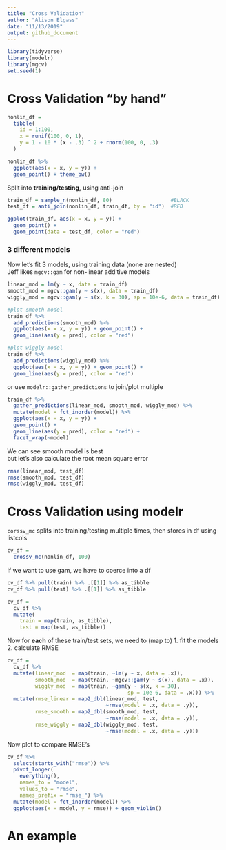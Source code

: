 ```yaml
---
title: "Cross Validation"
author: "Alison Elgass"
date: "11/13/2019"
output: github_document
---
```


```r
library(tidyverse)
library(modelr)
library(mgcv)
set.seed(1)
```

# Cross Validation "by hand"
```r
nonlin_df = 
  tibble(
    id = 1:100,
    x = runif(100, 0, 1),
    y = 1 - 10 * (x - .3) ^ 2 + rnorm(100, 0, .3)
  )

nonlin_df %>% 
  ggplot(aes(x = x, y = y)) + 
  geom_point() + theme_bw()
```

Split into **training/testing,** using anti-join
```r
train_df = sample_n(nonlin_df, 80)                   #BLACK
test_df = anti_join(nonlin_df, train_df, by = "id")  #RED

ggplot(train_df, aes(x = x, y = y)) + 
  geom_point() + 
  geom_point(data = test_df, color = "red")
```

### 3 different models
Now let's fit 3 models, using training data (none are nested)  
Jeff likes `mgcv::gam` for non-linear additive models
```r
linear_mod = lm(y ~ x, data = train_df)
smooth_mod = mgcv::gam(y ~ s(x), data = train_df)
wiggly_mod = mgcv::gam(y ~ s(x, k = 30), sp = 10e-6, data = train_df)

#plot smooth model
train_df %>% 
  add_predictions(smooth_mod) %>% 
  ggplot(aes(x = x, y = y)) + geom_point() + 
  geom_line(aes(y = pred), color = "red")

#plot wiggly model
train_df %>% 
  add_predictions(wiggly_mod) %>% 
  ggplot(aes(x = x, y = y)) + geom_point() + 
  geom_line(aes(y = pred), color = "red")
```

or use `modelr::gather_predictions` to join/plot multiple
```r
train_df %>% 
  gather_predictions(linear_mod, smooth_mod, wiggly_mod) %>% 
  mutate(model = fct_inorder(model)) %>% 
  ggplot(aes(x = x, y = y)) + 
  geom_point() + 
  geom_line(aes(y = pred), color = "red") + 
  facet_wrap(~model)
```

We can see smooth model is best  
but let's also calculate the root mean square error
```r
rmse(linear_mod, test_df)
rmse(smooth_mod, test_df)
rmse(wiggly_mod, test_df)
```


# Cross Validation using modelr
`corssv_mc` splits into training/testing multiple times, 
then stores in df using listcols
```r
cv_df = 
  crossv_mc(nonlin_df, 100) 
```

If we want to use gam, we have to coerce into a df
```r
cv_df %>% pull(train) %>% .[[1]] %>% as_tibble
cv_df %>% pull(test) %>% .[[1]] %>% as_tibble

cv_df =
  cv_df %>% 
  mutate(
    train = map(train, as_tibble),
    test = map(test, as_tibble))
```

Now for **each** of these train/test sets, we need to (map to) 
1. fit the models  
2. calculate RMSE 
```r
cv_df = 
  cv_df %>% 
  mutate(linear_mod  = map(train, ~lm(y ~ x, data = .x)),
         smooth_mod  = map(train, ~mgcv::gam(y ~ s(x), data = .x)),
         wiggly_mod  = map(train, ~gam(y ~ s(x, k = 30), 
                                       sp = 10e-6, data = .x))) %>% 
  mutate(rmse_linear = map2_dbl(linear_mod, test, 
                                ~rmse(model = .x, data = .y)),
         rmse_smooth = map2_dbl(smooth_mod, test, 
                                ~rmse(model = .x, data = .y)),
         rmse_wiggly = map2_dbl(wiggly_mod, test, 
                                ~rmse(model = .x, data = .y)))
```

Now plot to compare RMSE's
```r
cv_df %>% 
  select(starts_with("rmse")) %>% 
  pivot_longer(
    everything(),
    names_to = "model", 
    values_to = "rmse",
    names_prefix = "rmse_") %>% 
  mutate(model = fct_inorder(model)) %>% 
  ggplot(aes(x = model, y = rmse)) + geom_violin()
```

# An example


